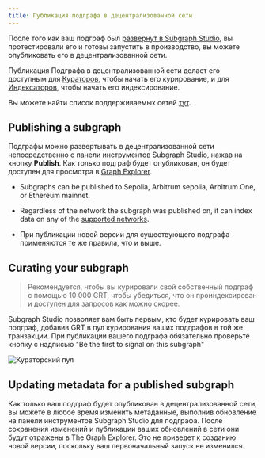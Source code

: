 ```yaml
---
title: Публикация подграфа в децентрализованной сети
---
```


После того как ваш подграф был [развернут в Subgraph Studio](/deploying/deploying-a-subgraph-to-studio), вы протестировали его и готовы запустить в производство, вы можете опубликовать его в децентрализованной сети.

Публикация Подграфа в децентрализованной сети делает его доступным для [Кураторов](/network/curating), чтобы начать его курирование, и для [Индексаторов](/network/indexing), чтобы начать его индексирование.

<VideoEmbed youtube="HfDgC2oNnwo" />

Вы можете найти список поддерживаемых сетей [тут](/developing/supported-networks).

## Publishing a subgraph

Подграфы можно развертывать в децентрализованной сети непосредственно с панели инструментов Subgraph Studio, нажав на кнопку **Publish**. Как только подграф будет опубликован, он будет доступен для просмотра в [Graph Explorer](https://thegraph.com/explorer/).

- Subgraphs can be published to Sepolia, Arbitrum sepolia, Arbitrum One, or Ethereum mainnet.

- Regardless of the network the subgraph was published on, it can index data on any of the [supported networks](/developing/supported-networks).

- При публикации новой версии для существующего подграфа применяются те же правила, что и выше.

## Curating your subgraph

> Рекомендуется, чтобы вы курировали свой собственный подграф с помощью 10 000 GRT, чтобы убедиться, что он проиндексирован и доступен для запросов как можно скорее.

Subgraph Studio позволяет вам быть первым, кто будет курировать ваш подграф, добавив GRT в пул курирования ваших подграфов в той же транзакции. При публикации вашего подграфа обязательно проверьте кнопку с надписью "Be the first to signal on this subgraph"

![Кураторский пул](/img/curate-own-subgraph-tx.png)

## Updating metadata for a published subgraph

Как только ваш подграф будет опубликован в децентрализованной сети, вы можете в любое время изменить метаданные, выполнив обновление на панели инструментов Subgraph Studio для подграфа. После сохранения изменений и публикации ваших обновлений в сети они будут отражены в The Graph Explorer. Это не приведет к созданию новой версии, поскольку ваш первоначальный запуск не изменился.
